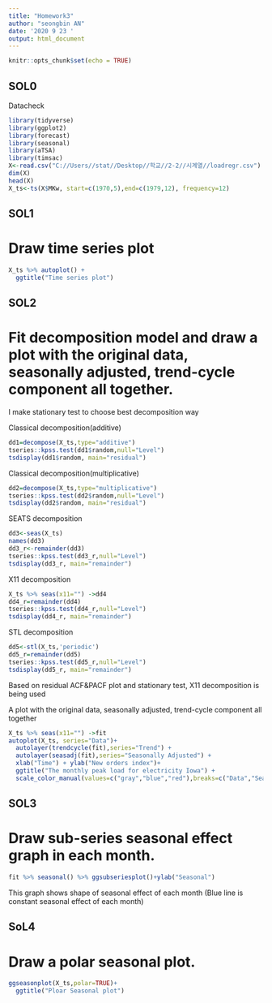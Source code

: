 ---
title: "Homework3"
author: "seongbin AN"
date: '2020 9 23 '
output: html_document
---

```{r setup, include=FALSE}
knitr::opts_chunk$set(echo = TRUE)
```

## SOL0
Datacheck

```{r cars}
library(tidyverse)
library(ggplot2)
library(forecast)
library(seasonal)
library(aTSA)
library(timsac)
X<-read.csv("C://Users//stat//Desktop//학교//2-2//시계열//loadregr.csv")
dim(X)
head(X)
X_ts<-ts(X$MKw, start=c(1970,5),end=c(1979,12), frequency=12)
```

## SOL1
# Draw time series plot

```{r 1}
X_ts %>% autoplot() +
  ggtitle("Time series plot")
```
## SOL2
# Fit decomposition model and draw a plot with the original data, seasonally adjusted, trend-cycle component all together.

I make stationary test to choose best decomposition way

Classical decomposition(additive)
```{r 2-1}
dd1=decompose(X_ts,type="additive")
tseries::kpss.test(dd1$random,null="Level")
tsdisplay(dd1$random, main="residual")
```
Classical decomposition(multiplicative)
```{r 2-2}
dd2=decompose(X_ts,type="multiplicative")
tseries::kpss.test(dd2$random,null="Level")
tsdisplay(dd2$random, main="residual")
```
SEATS decomposition
```{r 2-3}
dd3<-seas(X_ts)
names(dd3)
dd3_r<-remainder(dd3)
tseries::kpss.test(dd3_r,null="Level")
tsdisplay(dd3_r, main="remainder")
```
X11 decomposition
```{r 2-4}
X_ts %>% seas(x11="") ->dd4
dd4_r=remainder(dd4)
tseries::kpss.test(dd4_r,null="Level")
tsdisplay(dd4_r, main="remainder")
```
STL decomposition
```{r 2-5}
dd5<-stl(X_ts,'periodic')
dd5_r=remainder(dd5)
tseries::kpss.test(dd5_r,null="Level")
tsdisplay(dd5_r, main="remainder")
```

Based on residual ACF&PACF plot and stationary test, 
X11 decomposition is being used


A plot with the original data, seasonally adjusted, trend-cycle component all together
```{r 2-plot}
X_ts %>% seas(x11="") ->fit
autoplot(X_ts, series="Data")+
  autolayer(trendcycle(fit),series="Trend") +
  autolayer(seasadj(fit),series="Seasonally Adjusted") +
  xlab("Time") + ylab("New orders index")+
  ggtitle("The monthly peak load for electricity Iowa") +
  scale_color_manual(values=c("gray","blue","red"),breaks=c("Data","Seasonally Adjusted","Trend"))

```

## SOL3
#  Draw sub-series seasonal effect graph in each month.
```{r 3}
fit %>% seasonal() %>% ggsubseriesplot()+ylab("Seasonal")
```
This graph shows shape of seasonal effect of each month
(Blue line is constant seasonal effect of each month)



## SoL4
#  Draw a polar seasonal plot.
```{r 4}
ggseasonplot(X_ts,polar=TRUE)+
  ggtitle("Ploar Seasonal plot")
```


























